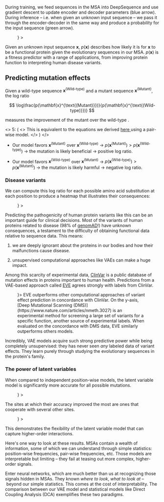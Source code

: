 During training, we feed sequences in the MSA into DeepSequence and use gradient descent to update encoder and decoder parameters (blue arrow). During inference – i.e. when given an unknown input sequence – we pass it through the encoder-decoder in the same way and produce a probability for the input sequence (green arrow).

<Figure
  content={
    <Image
      path={require("./images/DeepSequence-architecture.png")}
      width="90%"
    />
  }
></Figure>

Given an unknown input sequence $\mathbf{x}$, $p(\mathbf{x})$ describes how likely it is for $\mathbf{x}$ to be a functional protein given the evolutionary sequences in our MSA. $p(\mathbf{x})$ is a fitness predictor with a range of applications, from improving protein function to interpreting human disease variants.

## Predicting mutation effects

Given a wild-type sequence $\mathbf{x}^{\text{(Wild-type)}}$ and a mutant sequence $\mathbf{x}^{\text{(Mutant)}}$, the log ratio

$$
\log\frac{p(\mathbf{x}^{\text{(Mutant)}})}{p(\mathbf{x}^{\text{(Wild-type)}})}
$$

measures the improvement of the mutant over the wild-type <Note id={5} />.

<>
  5: (
  <>
    <span>This is equivalent to the equations we derived </span>
    <a href="https://liambai.com/protein-evolution/#predicting-mutation-effects">
      here
    </a>
    <span> using a pair-wise model.</span>
  </>
  )
</>

- Our model favors $\mathbf{x}^{\text{(Mutant)}}$ over $\mathbf{x}^{\text{(Wild-type)}}$ $\rightarrow$ $p(\mathbf{x}^{\text{(Mutant)}}) > p(\mathbf{x}^{\text{(Wild-type)}})$ $\rightarrow$ the mutation is likely beneficial $\rightarrow$ positive log ratio.

- Our model favors $\mathbf{x}^{\text{(Wild-type)}}$ over $\mathbf{x}^{\text{(Mutant)}}$
  $\rightarrow$ $p(\mathbf{x}^{\text{(Wild-type)}}) > p(\mathbf{x}^{\text{(Mutant)}})$ $\rightarrow$ the mutation is likely harmful $\rightarrow$ negative log ratio.

### Disease variants

We can compute this log ratio for each possible amino acid substitution at each position to produce a heatmap that illustrates their consequences:

<Figure
  content={<Image path={require("./images/mutation-effect-heatmap.png")} />}
></Figure>

Predicting the pathogenicity of human protein variants like this can be an important guide for clinical decisions. Most of the variants of human proteins related to disease (98% of [genomAD](https://gnomad.broadinstitute.org/)!) have unknown consequences, a testament to <Link to="/protein-representation">the difficulty of obtaining functional data relative to sequence data</Link>. This means:

1. we are deeply ignorant about the proteins in our bodies and how their malfunctions cause disease.

2. unsupervised computational approaches like VAEs can make a huge impact.

Among this scarcity of experimental data, [ClinVar](https://www.ncbi.nlm.nih.gov/clinvar/intro/) is a public database of mutation effects in proteins important to human health. Predictions from a VAE-based approach called [EVE](https://github.com/OATML/EVE) agrees strongly with labels from ClinVar.

<Figure content={<Image path={require("./images/EVE-ClinVar.png")} />}>
  EVE outperforms other computational approaches of variant effect prediction in
  concordance with ClinVar. On the y-axis, [Deep Mutational Scanning
  (DMS)](https://www.nature.com/articles/nmeth.3027) is an experimental method
  for screening a large set of variants for a specific function, another source
  of experimental labels. When evaluated on the concordance with DMS data, EVE
  similarly outperforms others models.
</Figure>

Incredibly, VAE models acquire such strong predictive power while being completely unsupervised: they has never seen _any_ labeled data of variant effects. They learn purely through studying the evolutionary sequences in the protein's family.

### The power of latent variables

When compared to independent position-wise models, the latent variable model is significantly more accurate for all possible mutations.

<Figure
  content={<Image path={require("./images/DeepSequence-vs-others.png")} />}
></Figure>

The sites at which their accuracy improved the most are ones that cooperate with several other sites.

<Figure
  content={<Image path={require("./images/DeepSequence-vs-independent.png")} />}
></Figure>

This demonstrates the flexibility of the latent variable model that can capture higher-order interactions.

Here's one way to look at these results. MSAs contain a wealth of information, some of which we can understand through simple statistics: <Link to="/protein-evolution/#counting-amino-acid-frequencies">position-wise frequencies</Link>, <Link to="/protein-evolution/#pairwise-frequencies">pair-wise frequencies</Link>, etc. Those models are interpretable but limiting – they fail at teasing out more complex, higher-order signals.

Enter neural networks, which are much better than us at recognizing those signals hidden in MSAs. They known _where to look_, _what to look at_ – beyond our simple statistics. This comes at the cost of interpretability. The comparison between our VAE model and statistical models like <Link to="/protein-evolution">Direct Coupling Analysis (DCA)</Link> exemplifies these two paradigms.
